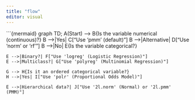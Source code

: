 ```yaml
---
title: "flow"
editor: visual
---
```


\`\`\`{mermaid} graph TD; A(Start) --\> B{Is the variable numerical (continuous)?} B --\>\|Yes\| C\["Use 'pmm' (default)"\] B --\>\|Alternative\| D\["Use 'norm' or 'rf'"\] B --\>\|No\| E{Is the variable categorical?}

```         
E -->|Binary?| F["Use 'logreg' (Logistic Regression)"]
E -->|Multiclass?| G["Use 'polyreg' (Multinomial Regression)"]

G --> H{Is it an ordered categorical variable?}
H -->|Yes| I["Use 'polr' (Proportional Odds Model)"]

E -->|Hierarchical data?| J["Use '2l.norm' (Normal) or '2l.pmm' (PMM)"]
```
